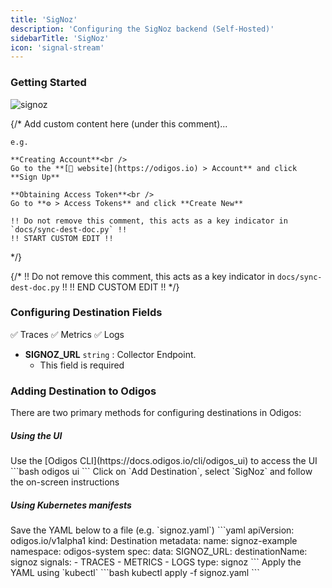 ```yaml
---
title: 'SigNoz'
description: 'Configuring the SigNoz backend (Self-Hosted)'
sidebarTitle: 'SigNoz'
icon: 'signal-stream'
---
```


### Getting Started

<img src="https://d15jtxgb40qetw.cloudfront.net/signoz.svg" alt="signoz" className="not-prose h-20" />

{/*
    Add custom content here (under this comment)...

    e.g.

    **Creating Account**<br />
    Go to the **[🔗 website](https://odigos.io) > Account** and click **Sign Up**

    **Obtaining Access Token**<br />
    Go to **⚙️ > Access Tokens** and click **Create New**

    !! Do not remove this comment, this acts as a key indicator in `docs/sync-dest-doc.py` !!
    !! START CUSTOM EDIT !!
*/}

{/*
    !! Do not remove this comment, this acts as a key indicator in `docs/sync-dest-doc.py` !!
    !! END CUSTOM EDIT !!
*/}

### Configuring Destination Fields

<Accordion title="Supported Signals:">
  ✅ Traces
  ✅ Metrics
  ✅ Logs
</Accordion>

- **SIGNOZ_URL** `string` : Collector Endpoint.
  - This field is required

### Adding Destination to Odigos

There are two primary methods for configuring destinations in Odigos:

##### **Using the UI**

<Steps>
  <Step>
    Use the [Odigos CLI](https://docs.odigos.io/cli/odigos_ui) to access the UI
    ```bash
    odigos ui
    ```
  </Step>
  <Step>
    Click on `Add Destination`, select `SigNoz` and follow the on-screen instructions
  </Step>
</Steps>

##### **Using Kubernetes manifests**

<Steps>
  <Step>
    Save the YAML below to a file (e.g. `signoz.yaml`)
    ```yaml
    apiVersion: odigos.io/v1alpha1
    kind: Destination
    metadata:
      name: signoz-example
      namespace: odigos-system
    spec:
      data:
        SIGNOZ_URL: <Collector Endpoint>
      destinationName: signoz
      signals:
      - TRACES
      - METRICS
      - LOGS
      type: signoz
    ```
  </Step>
  <Step>
    Apply the YAML using `kubectl`
    ```bash
    kubectl apply -f signoz.yaml
    ```
  </Step>
</Steps>